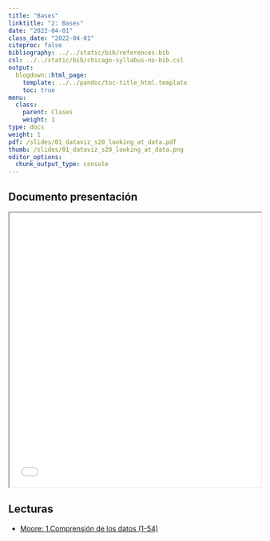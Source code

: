 ```yaml
---
title: "Bases"
linktitle: "2: Bases"
date: "2022-04-01"
class_date: "2022-04-01"
citeproc: false
bibliography: ../../static/bib/references.bib
csl: ../../static/bib/chicago-syllabus-no-bib.csl
output:
  blogdown::html_page:
    template: ../../pandoc/toc-title_html.template
    toc: true
menu:
  class:
    parent: Clases
    weight: 1
type: docs
weight: 1
pdf: /slides/01_dataviz_s20_looking_at_data.pdf
thumb: /slides/01_dataviz_s20_looking_at_data.png
editor_options:
  chunk_output_type: console
---
```


## Documento presentación

<iframe src=/slides/02-bases/02_bases.html height="550" width=100% allowfullscreen="true">
</iframe>

## Lecturas

- [Moore: 1.Comprensión de los datos (1-54)](../../docs/lecturas/moore_comprensiondelosdatos.pdf)
